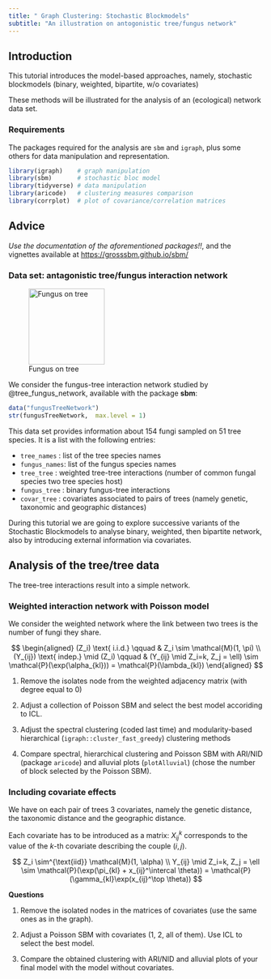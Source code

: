 ```yaml
---
title: " Graph Clustering: Stochastic Blockmodels"
subtitle: "An illustration on antogonistic tree/fungus network"
---
```


##  Introduction

This tutorial introduces the model-based approaches, namely, stochastic blockmodels (binary, weighted, bipartite, w/o covariates)

These methods will be illustrated for the analysis of an (ecological) network data set.

###  Requirements

The packages required for the analysis are `sbm` and `igraph`, plus some others for data manipulation and representation. 

```r
library(igraph)    # graph manipulation
library(sbm)       # stochastic bloc model
library(tidyverse) # data manipulation
library(aricode)   # clustering measures comparison
library(corrplot)  # plot of covariance/correlation matrices
```

::: {.callout-info}
## Advice

*Use the documentation of the aforementioned packages!!*, and the vignettes available at [https://grosssbm.github.io/sbm/](https://grosssbm.github.io/sbm/)

:::

### Data set: antagonistic tree/fungus interaction network

![Fungus on tree](Tree-Fungus.jpg){width=150px} 

We consider the fungus-tree interaction network studied by @tree_fungus_network, available with the package **sbm**:

```r
data("fungusTreeNetwork")
str(fungusTreeNetwork,  max.level = 1)
```

This data set provides information about $154$ fungi sampled on $51$ tree species. It is a list with the following entries:

- `tree_names` : list of the tree species names
- `fungus_names`: list of the fungus species names
- `tree_tree` : weighted tree-tree interactions (number of common fungal species two tree species host)
- `fungus_tree` : binary fungus-tree interactions
- `covar_tree` : covariates associated to pairs of trees (namely genetic, taxonomic and geographic distances)

During this tutorial we are going to explore successive variants of the Stochastic Blockmodels to analyse binary, weighted, then bipartite network, also by introducing external information via covariates.

## Analysis of the tree/tree data

The tree-tree interactions result into a simple network.

### Weighted interaction network with Poisson model

We consider the weighted network where the link between two trees is the number of fungi they share.

$$
\begin{aligned}
 (Z_i) \text{ i.i.d.} \qquad & Z_i \sim \mathcal{M}(1, \pi) \\
 (Y_{ij}) \text{ indep.} \mid (Z_i) \qquad & (Y_{ij} \mid Z_i=k, Z_j = \ell) \sim \mathcal{P}(\exp(\alpha_{kl})) = \mathcal{P}(\lambda_{kl})
\end{aligned}
$$

1. Remove the isolates node from the weighted adjacency matrix (with degree equal to 0)

2. Adjust a collection of Poisson SBM and select the best model accoriding to ICL.

3. Adjust the spectral clustering (coded last time) and modularity-based hierarchical (`igraph::cluster_fast_greedy`) clustering methods

4. Compare spectral, hierarchical clustering and Poisson SBM with ARI/NID (package `aricode`) and alluvial plots (`plotAlluvial`) (chose the number of block selected by the Poisson SBM).

### Including covariate effects

We have on each pair of trees 3 covariates, namely the genetic distance, the taxonomic
distance and the geographic distance.

Each covariate has to be introduced as a  matrix: $X^k_{ij}$ corresponds to the value of the $k$-th covariate describing the couple $(i,j)$.

$$
Z_i \sim^{\text{iid}} \mathcal{M}(1, \alpha) \\
Y_{ij} \mid Z_i=k, Z_j = \ell \sim \mathcal{P}(\exp(\pi_{kl} + x_{ij}^\intercal \theta)) = \mathcal{P}(\gamma_{kl}\exp(x_{ij}^\top \theta))
$$

**Questions**

1. Remove the isolated nodes in the matrices of covariates (use the same ones as in the graph).

2. Adjust a Poisson SBM with covariates (1, 2, all of them). Use ICL to select the best model.

3. Compare the obtained clustering with ARI/NID and alluvial plots of your final model with the model without covariates. 

